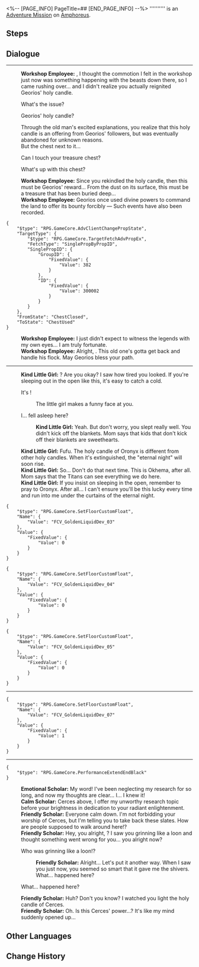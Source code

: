 <%-- [PAGE_INFO]
PageTitle=##
[END_PAGE_INFO] --%>
{{Stub|Dialogue.}}
{{Mission Infobox
|id            = 4340138
|title         = 
|image         = <!--Mission .png-->
|type          = Adventure
|event_name    = 
|chapter       = 
|requirements  = [[Trailblaze Mission]] ''[[Silver Chariot, Away to that Blackened Land]]'' completed
|summary       = <!--official mission summary from Fate's Atlas-->
|characters    = Calm Scholar; Emotional Scholar; Friendly Scholar; Kind Little Girl; Trailblazer; Workshop Employee
|startLocation = [[Amphoreus]] - [["Eternal Holy City" Okhema]]
|world         = Amphoreus
|area          = "Eternal Holy City" Okhema
|prev          = 
|next          = 
|rewards       = 
}}
'''''''''' is an [[Adventure Mission]] on [[Amphoreus]].

==Steps==


<!--
==Gameplay Notes==

--><!--
==Trial Character==

-->
==Dialogue==
{{Stub Dialogue}}
----
:'''Workshop Employee:''' {{MC|f=Girl|m=Boy}}, I thought the commotion I felt in the workshop just now was something happening with the beasts down there, so I came rushing over... and I didn't realize you actually reignited Georios' holy candle.
:{{DIcon|Arrow}} What's the issue?
:{{DIcon|Arrow}} Georios' holy candle?
:Through the old man's excited explanations, you realize that this holy candle is an offering from Georios' followers, but was eventually abandoned for unknown reasons.
:But the chest next to it...
:{{DIcon|Arrow}} Can I touch your treasure chest?
:{{DIcon|Arrow}} What's up with this chest?
:'''Workshop Employee:''' Since you rekindled the holy candle, then this must be Georios' reward... From the dust on its surface, this must be a treasure that has been buried deep...
:'''Workshop Employee:''' Georios once used divine powers to command the land to offer its bounty forcibly &mdash; Such events have also been recorded.
<pre>{
	"$type": "RPG.GameCore.AdvClientChangePropState",
	"TargetType": {
		"$type": "RPG.GameCore.TargetFetchAdvPropEx",
		"FetchType": "SinglePropByPropID",
		"SinglePropID": {
			"GroupID": {
				"FixedValue": {
					"Value": 382
				}
			},
			"ID": {
				"FixedValue": {
					"Value": 300002
				}
			}
		}
	},
	"FromState": "ChestClosed",
	"ToState": "ChestUsed"
}</pre>
:'''Workshop Employee:''' I just didn't expect to witness the legends with my own eyes... I am truly fortunate.
:'''Workshop Employee:''' Alright, {{MC|f=little girl|m=little boy}}. This old one's gotta get back and handle his flock. May Georios bless your path.
----
:'''Kind Little Girl:''' {{MC|f=Ma'am|m=Sir}}? Are you okay? I saw how tired you looked. If you're sleeping out in the open like this, it's easy to catch a cold.
:{{DIcon|Arrow}} It's {{MC|f=Miss|m=Mister}}!
::The little girl makes a funny face at you.
:{{DIcon|Arrow}} I... fell asleep here?
::'''Kind Little Girl:''' Yeah. But don't worry, you slept really well. You didn't kick off the blankets. Mom says that kids that don't kick off their blankets are sweethearts.
:'''Kind Little Girl:''' Fufu. The holy candle of Oronyx is different from other holy candles. When it's extinguished, the "eternal night" will soon rise.
:'''Kind Little Girl:''' So... Don't do that next time. This is Okhema, after all. Mom says that the Titans can see everything we do here.
:'''Kind Little Girl:''' If you insist on sleeping in the open, remember to pray to Oronyx. After all... I can't ensure you'll be this lucky every time and run into me under the curtains of the eternal night.
<pre>{
	"$type": "RPG.GameCore.SetFloorCustomFloat",
	"Name": {
		"Value": "FCV_GoldenLiquidDev_03"
	},
	"Value": {
		"FixedValue": {
			"Value": 0
		}
	}
}</pre>
<pre>{
	"$type": "RPG.GameCore.SetFloorCustomFloat",
	"Name": {
		"Value": "FCV_GoldenLiquidDev_04"
	},
	"Value": {
		"FixedValue": {
			"Value": 0
		}
	}
}</pre>
<pre>{
	"$type": "RPG.GameCore.SetFloorCustomFloat",
	"Name": {
		"Value": "FCV_GoldenLiquidDev_05"
	},
	"Value": {
		"FixedValue": {
			"Value": 0
		}
	}
}</pre>
----
:{{tx}}
<pre>{
	"$type": "RPG.GameCore.SetFloorCustomFloat",
	"Name": {
		"Value": "FCV_GoldenLiquidDev_07"
	},
	"Value": {
		"FixedValue": {
			"Value": 1
		}
	}
}</pre>
----
<pre>{
	"$type": "RPG.GameCore.PerformanceExtendEndBlack"
}</pre>
:'''Emotional Scholar:''' My word! I've been neglecting my research for so long, and now my thoughts are clear... I... I knew it!
:'''Calm Scholar:''' Cerces above, I offer my unworthy research topic before your brightness in dedication to your radiant enlightenment.
:'''Friendly Scholar:''' Everyone calm down. I'm not forbidding your worship of Cerces, but I'm telling you to take back these slates. How are people supposed to walk around here!?
:'''Friendly Scholar:''' Hey, you alright, {{MC|f=miss|m=mister}}? I saw you grinning like a loon and thought something went wrong for you... you alright now?
:{{DIcon|Arrow}} Who was grinning like a loon!?
::'''Friendly Scholar:''' Alright... Let's put it another way. When I saw you just now, you seemed so smart that it gave me the shivers.
::What... happened here?
:{{DIcon|Arrow}} What... happened here?
:'''Friendly Scholar:''' Huh? Don't you know? I watched you light the holy candle of Cerces.
:'''Friendly Scholar:''' Oh. Is this Cerces' power...? It's like my mind suddenly opened up...
:{{tx}}
{{Dialogue End}}

==Other Languages==
{{Other Languages
|en   = 
|zhs  = 
|zht  = 
|ja   = 
|ko   = 
|es   = 
|fr   = 
|ru   = 
|th   = 
|vi   = 
|de   = 
|id   = 
|pt   = 
}}

==Change History==
{{Change History|3.0}}
